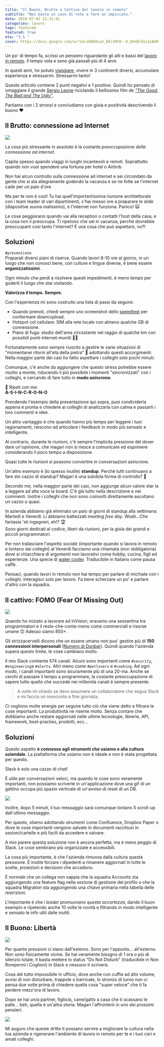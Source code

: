 ```yaml
---
title: "Il Buono, Brutto e Cattivo del lavoro in remoto"
subtitle: "Non basta un cavo di rete a fare un impiccato."
date: 2019-07-01 12:31:01
categories: lavoro
tags: featured
featured: true
eta: "3.5 "
cover: https://docs.google.com/uc?id=1EW20xu5_86l2Hh9--O_OdnBl9IiaiBd0
---
```


Un po' di tempo fa, scrissi un pensiero riguardante gli alti e bassi del [lavoro in remoto](http://blog.matteoborgato.com/lavorare-in-remoto).
Il tempo vola e sono già passati più di 4 anni.

In questi anni, ho potuto [viaggiare](https://www.instagram.com/borteo), vivere in 3 continenti diversi, accumulare esperienza e stressarmi. Stressarmi tanto!

Questo articolo contiene 2 punti negativi e 1 positivo.
Quindi ho pensato di omaggiare il grande [Sergio Leone](https://www.imdb.com/name/nm0001466) riciclando il bellissimo film de [_"The Good, The Bad and The Ugly"_](https://www.rottentomatoes.com/m/the_good_the_bad_and_the_ugly).

Partiamo con i 2 stronzi e concludiamo con gioia e positività descrivendo il buono ❤️

## Il Brutto: connessione ad Internet

![](/assets/article_images/2019-07-01-il-buono-brutto-e-cattivo-del-lavoro-remoto/ugly.jpg)

La cosa più stressante in assoluto è la costante _preoccupazione della connessione ad internet_.

Capita spesso quando viaggi in luoghi incantevoli e remoti.
Soprattutto quando non vuoi spendere una fortuna per hotel o Airbnb.

Non hai alcun controllo sulla connessione ad internet e sei circondato da gente che si sta allegramente godendo la vacanza e se ne fotte se l'internet cade per un paio d'ore.

Ma per te non è così! Tu hai quell'importantissima riunione architetturale con i team leader di vari dipartimenti, c'hai messo ore a praparare le slide (diapositive suona malissimo), e l'internet non funziona. Panico! 🙀

Le cose peggiorano quando vai alla reception o contatti l'host della casa, e la cosa non li preoccupa.
Ti ripetono che sei in vacanza, perché dovrebbe preoccuparti così tanto l'internet? È una cosa che può aspettare, no?!

## Soluzioni

`#prevenzione`<br/>Praparati diversi piani di riserva. Quando lavori 8-10 ore al giorno, in un luogo che non conosci bene, con culture e lingue diverse, è bene essere **organizzatissimi**.

Ogni minuto che perdi a risolvere questi impedimenti, è meno tempo per goderti il luogo che stai visitando.

**Valorizza il tempo. Sempre.**

Con l'esperienza mi sono costruito una lista di passi da seguire:

- Quando prenoti, chiedi sempre uno screenshot dello [speedtest](https://www.speedtest.net/) per confermare down/upload.
- Hotspot col cellulare: SIM alla rete locale con almeno qualche GB di connessione.
- Piano di fuga: studio dell'area circostante nel raggio di qualche km con possibili punti internet-muniti 🏃‍♂️

Fortunatamente sono sempre riuscito a gestire le varie situazioni di "momentanei ritorni all'età della pietra" 🦴 adottando questi accorgimenti. Nella maggior parte dei casi ho fatto aspettare i colleghi solo pochi minuti.

Comunque, c'è anche da aggiungere che questo stress potrebbe essere risolto a monte, riducendo il più possibile i momenti "sincronizzati" con i colleghi, e cercando di fare tutto in **modo asincrono**.

📣 Ripeti con me:<br/> **A-S-I-N-C-R-O-N-O**

Prendendo l'esempio della presentazione qui sopra, puoi condividerla appena è pronta e chiedere ai colleghi di analizzarla con calma e passarti i loro commenti e idee.

Un altro vantaggio è che quando hanno più tempo per leggere i tuoi ragionamenti, riescono ad articolare i feedback in modo più sensato e intelligente.

Al contrario, durante le riunioni, c'è sempre l'implicita pressione del dover dare un'opinione, che magari non si riesce a comunicare ed esprimere considerando il poco tempo a disposizione.

Quasi tutte le riunioni si possono convertire in conversazioni asincrone.

Un'altro esempio è (lo spesso inutile) **standup**.
Perché tutti continuano a fare sto cazzo di standup? Magari è una subdola forma di controllo? 🤯

Secondo me, nella maggior parte dei casi, non aggiunge alcun valore star la a leggere ad alta voce la board.
C'è già tutto nella descrizione e nei commenti. Inoltre i colleghi che non sono coinvolti direttamente ascoltano un cazzo o quasi.

In azienda abbiamo già eliminato un paio di giorni di standup alla settimana. Martedì e Venerdì.
Li abbiamo battezzati _meeting free day_. Woah...Che fantasia 'sti ingegneri, eh!? 🏆<br/>
Sono giorni dedicati al codice, liberi da riunioni, per la gioia dei grandi e piccoli programmatori.

Per non tralasciare l'_aspetto sociale_ (importante quando si lavora in remoto e lontano dai colleghi) al Venerdì facciamo una chiamata (non obbligatoria) dove si chiacchiera di argomenti non lavorativi come hobby, cucina, figli ed esperienze. Una specie di [water cooler](https://www.youtube.com/watch?v=mAparymJ_jc). Traducibile in Italiano come pausa caffè.

Pensaci, quando lavori in remoto non hai tempo per parlare di michiate con i colleghi. Interagisci solo per lavoro. Fa bene scherzare un po' e parlare d'altro con la squadra.

## Il cattivo: FOMO (Fear Of Missing Out)

![](/assets/article_images/2019-07-01-il-buono-brutto-e-cattivo-del-lavoro-remoto/bad.jpg)

Quando ho iniziato a lavorare ad InVision, eravamo una sessantina tra programmatori e il resto-che-conta-meno come commerciali e risorse umane 🙃
Adesso siamo 850+.

Gli strizzacervelli dicono che un essere umano non puo' gestire più di **150 connessioni interpersonali** ([Numero di Dunbar](https://it.wikipedia.org/wiki/Numero_di_Dunbar)). Quindi quando l'azienda supera questo limite, le cose cambiano molto.

Il mio Slack contiente 574 canali. Alcuni sono importanti come `#security`, `#engineering`e `#alerts`. Altri meno come `#petlovers` e `#cooking`.
Ad ogni modo, i canali importanti sono sicuramente più di una 20-ina.
Anche se cerchi di passare il tempo a programmare, la costante preoccupazione di sapere tutto quello che succede nei millemila canali è sempre presente.

> A volte mi chiedo se devo assumere un collaboratore che segua Slack e mi faccia un resoconto a fine giornata.

Ci vogliono molte energie per seguire tutto ciò che viene detto e filtrare le cose importanti. La produttività ne risente molto.
Senza contare che dobbiamo anche restare aggiornati nelle ultime tecnologie, librerie, API, framework, best-practies, prodotti, ecc...

## Soluzioni

Questo aspetto **è connesso agli strumenti che usiamo e alla cultura aziendale**.
La piattaforma che usiamo non è ideale e non è stata progettata per questo.

Slack è solo una cazzo di chat!

È utile per conversazioni veloci, ma quando le cose sono veramente importanti, non possiamo scriverle in un'applicazione dove una gif di un gattino occupa più spazio verticale di un'avviso di reset di un DB.

![](https://media.giphy.com/media/tBxyh2hbwMiqc/giphy.gif)

Inoltre, dopo 5 minuti, il tuo messaggio sarà comunque lontano 5 scroll-up dall'ultimo messaggio.

Per questo, stiamo adottando strumenti come Confluence, Dropbox Paper o dove le cose importanti vengono salvate in documenti racchiusi in sezioni/cartelle e più facili da accedere e salvare.

A mio parere questa soluzione non è ancora perfetta, ma è meno peggio di Slack. Le cose sembrano più organizzate e accessibili.

La cosa più importante, è che l'azienda rimuova dalla cultura questa pressione.
È inutile forzare i dipedenti a rimanere aggiornati in tutte le scelte, proiezioni e decisioni che accadono.

È normale che un collega non sappia che la squadra Accounts sta aggiungendo una feature flag nella sezione di gestione del profilo o che la squadra Migration sta aggiungendo una chiave primaria nella tabella delle restrizioni.

L'importante è che i _leader promuovano questa accortezza_, dando il buon esempio e ripetendo anche 10 volte le novità e filtrando in modo intelligente e sensato le info utili dalle inutili.

## Il Buono: Libertà

![](/assets/article_images/2019-07-01-il-buono-brutto-e-cattivo-del-lavoro-remoto/good.jpg)

Per quante pressioni ci siano dall'esterno. Sono per l'appunto... all'esterno. Non sono fisicamente vicine.
Se hai veramente bisogno di 1 ora o più di silenzio totale, ti basta mettere lo status "Do Not Disturb" (traducibile in Non Rompermi i Coglioni) in Slack e nessuno ti scriverà.

Cosa del tutto impossibile in ufficio, dove anche con cuffie ad alto volume, avvisi di non disturbare, trappole o barricate, lo stronzo di turno non ci pensa due volte prima di chiedere quella cosa "super veloce" che ti fa perdere mezz'ora di lavoro.

Dopo se hai un/a partner, figlio/a, cane/gatto a casa che ti scassano le palle… beh, quella è un'altra storia.
Magari l'affronterò in uno dei prossimi pensieri.

![](https://dz7u9q3vpd4eo.cloudfront.net/wp-content/legacy/posts/bb68f8ef-e270-4cc0-9b67-d566e2dddd6e.gif)

Mi auguro che queste dritte ti possano servire a migliorare la cultura nella tua azienda e rigenerare l'ambiente di lavoro in remoto per te e i tuoi cari e amati colleghi.

